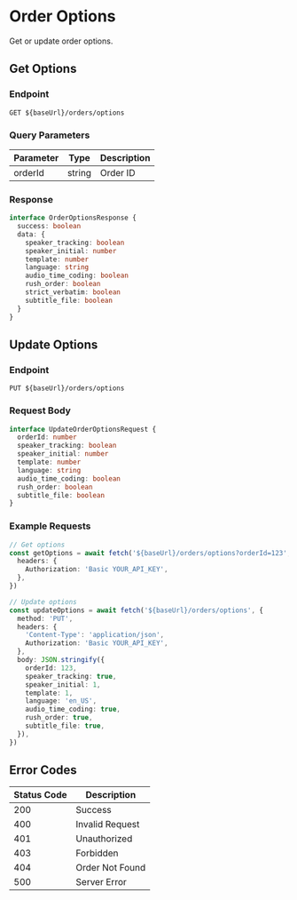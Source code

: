 # Order Options

Get or update order options.

## Get Options

### Endpoint

```http
GET ${baseUrl}/orders/options
```

### Query Parameters

| Parameter | Type   | Description |
| --------- | ------ | ----------- |
| orderId   | string | Order ID    |

### Response

```typescript
interface OrderOptionsResponse {
  success: boolean
  data: {
    speaker_tracking: boolean
    speaker_initial: number
    template: number
    language: string
    audio_time_coding: boolean
    rush_order: boolean
    strict_verbatim: boolean
    subtitle_file: boolean
  }
}
```

## Update Options

### Endpoint

```http
PUT ${baseUrl}/orders/options
```

### Request Body

```typescript
interface UpdateOrderOptionsRequest {
  orderId: number
  speaker_tracking: boolean
  speaker_initial: number
  template: number
  language: string
  audio_time_coding: boolean
  rush_order: boolean
  subtitle_file: boolean
}
```

### Example Requests

```typescript
// Get options
const getOptions = await fetch('${baseUrl}/orders/options?orderId=123', {
  headers: {
    Authorization: 'Basic YOUR_API_KEY',
  },
})

// Update options
const updateOptions = await fetch('${baseUrl}/orders/options', {
  method: 'PUT',
  headers: {
    'Content-Type': 'application/json',
    Authorization: 'Basic YOUR_API_KEY',
  },
  body: JSON.stringify({
    orderId: 123,
    speaker_tracking: true,
    speaker_initial: 1,
    template: 1,
    language: 'en_US',
    audio_time_coding: true,
    rush_order: true,
    subtitle_file: true,
  }),
})
```

## Error Codes

| Status Code | Description     |
| ----------- | --------------- |
| 200         | Success         |
| 400         | Invalid Request |
| 401         | Unauthorized    |
| 403         | Forbidden       |
| 404         | Order Not Found |
| 500         | Server Error    |
